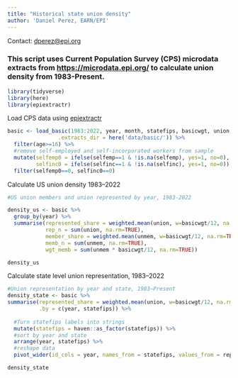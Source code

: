 ```yaml
---
title: "Historical state union density"
author: 'Daniel Perez, EARN/EPI'
---
```


Contact: [dperez\@epi.org](mailto:%20dperez@epi.org)

### This script uses Current Population Survey (CPS) microdata extracts from <https://microdata.epi.org/> to calculate union density from 1983-Present.

```r
library(tidyverse)
library(here)
library(epiextractr)

```

Load CPS data using [epiextractr](epi_microdata.qmd)

```r

basic <- load_basic(1983:2022, year, month, statefips, basicwgt, union, unmem, cow1, age, emp, unemp, lfstat, pubsec, selfemp, selfinc,
                .extracts_dir = here('data/basic/')) %>%
  filter(age>=16) %>%
  #remove self-employed and self-incorporated workers from sample
  mutate(selfemp0 = ifelse(selfemp==1 & !is.na(selfemp), yes=1, no=0),
         selfinc0 = ifelse(selfinc==1 & !is.na(selfinc), yes=1, no=0)) %>%
  filter(selfemp0==0, selfinc0==0)

```

Calculate US union density 1983--2022

```r

#US union members and union represented by year, 1983-2022

density_us <- basic %>% 
  group_by(year) %>% 
  summarise(represented_share = weighted.mean(union, w=basicwgt/12, na.rm=TRUE),
            rep_n = sum(union, na.rm=TRUE),
            member_share = weighted.mean(unmem, w=basicwgt/12, na.rm=TRUE),
            memb_n = sum(unmem, na.rm=TRUE),
            wgt_memb = sum(unmem * basicwgt/12, na.rm=TRUE))

density_us
```

Calculate state level union representation, 1983--2022

```r

#Union representation by year and state, 1983–Present
density_state <- basic %>% 
summarise(represented_share = weighted.mean(union, w=basicwgt/12, na.rm=TRUE),
          .by = c(year, statefips)) %>%
  
  #Turn statefips labels into strings
  mutate(statefips = haven::as_factor(statefips)) %>% 
  #sort by year and state
  arrange(year, statefips) %>% 
  #reshape data
  pivot_wider(id_cols = year, names_from = statefips, values_from = represented_share)

density_state
```

